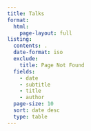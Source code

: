```yaml
---
title: Talks
format:
  html:
    page-layout: full
listing:
  contents: .
  date-format: iso
  exclude:
    title: Page Not Found
  fields:
    - date
    - subtitle
    - title
    - author
  page-size: 10
  sort: date desc
  type: table
---
```

